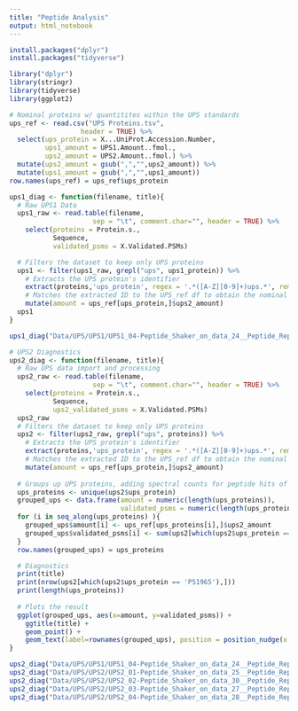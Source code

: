 ```yaml
---
title: "Peptide Analysis"
output: html_notebook
---
```


```r
install.packages("dplyr")
install.packages("tidyverse")
```

```r
library("dplyr")
library(stringr)
library(tidyverse)
library(ggplot2)
```

```r

# Nominal proteins w/ quantitites within the UPS standards
ups_ref <- read.csv("UPS Proteins.tsv",
                  header = TRUE) %>%
  select(ups_protein = X...UniProt.Accession.Number,
         ups1_amount = UPS1.Amount..fmol.,
         ups2_amount = UPS2.Amount..fmol.) %>%
  mutate(ups2_amount = gsub(",","",ups2_amount)) %>%
  mutate(ups1_amount = gsub(",","",ups1_amount))
row.names(ups_ref) = ups_ref$ups_protein

ups1_diag <- function(filename, title){
  # Raw UPS1 Data
  ups1_raw <- read.table(filename,
                     sep = "\t", comment.char="", header = TRUE) %>%
    select(proteins = Protein.s.,
           Sequence,
           validated_psms = X.Validated.PSMs)

  # Filters the dataset to keep only UPS proteins
  ups1 <- filter(ups1_raw, grepl("ups", ups1_protein)) %>%
    # Extracts the UPS protein's identifier
    extract(proteins,'ups_protein', regex = '.*([A-Z][0-9]+)ups.*', remove = FALSE) %>%
    # Matches the extracted ID to the UPS_ref df to obtain the nominal fmol amount
    mutate(amount = ups_ref[ups_protein,]$ups2_amount)
  ups1
}

ups1_diag("Data/UPS/UPS1/UPS1_04-Peptide_Shaker_on_data_24__Peptide_Report.tabular", "UPS1 Replicate 4")
```




```r
# UPS2 Diagnostics
ups2_diag <- function(filename, title){
  # Raw UPS data import and processing
  ups2_raw <- read.table(filename,
                     sep = "\t", comment.char="", header = TRUE) %>%
    select(proteins = Protein.s.,
           Sequence,
           ups2_validated_psms = X.Validated.PSMs)
  ups2_raw
  # Filters the dataset to keep only UPS proteins
  ups2 <- filter(ups2_raw, grepl("ups", proteins)) %>%
    # Extracts the UPS protein's identifier
    extract(proteins,'ups_protein', regex = '.*([A-Z][0-9]+)ups.*', remove = FALSE) %>%
    # Matches the extracted ID to the UPS_ref df to obtain the nominal fmol amount
    mutate(amount = ups_ref[ups_protein,]$ups2_amount)
  
  # Groups up UPS proteins, adding spectral counts for peptide hits of the same UPS protein
  ups_proteins <- unique(ups2$ups_protein)
  grouped_ups <- data.frame(amount = numeric(length(ups_proteins)),
                            validated_psms = numeric(length(ups_proteins)))
  for (i in seq_along(ups_proteins) ){
    grouped_ups$amount[i] <- ups_ref[ups_proteins[i],]$ups2_amount
    grouped_ups$validated_psms[i] <- sum(ups2[which(ups2$ups_protein == ups_proteins[i]),]$ups2_validated_psms)
  }
  row.names(grouped_ups) = ups_proteins

  # Diagnostics
  print(title)
  print(nrow(ups2[which(ups2$ups_protein == 'P51965'),]))
  print(length(ups_proteins))
  
  # Plots the result
  ggplot(grouped_ups, aes(x=amount, y=validated_psms)) + 
    ggtitle(title) +
    geom_point() +
    geom_text(label=rownames(grouped_ups), position = position_nudge(x = .2, y =.2))
}

ups2_diag("Data/UPS/UPS1/UPS1_04-Peptide_Shaker_on_data_24__Peptide_Report.tabular", "UPS1 Replicate 4")
ups2_diag("Data/UPS/UPS2/UPS2_01-Peptide_Shaker_on_data_25__Peptide_Report.tabular", "UPS2 Replicate 1")
ups2_diag("Data/UPS/UPS2/UPS2_02-Peptide_Shaker_on_data_30__Peptide_Report.tabular", "UPS2 Replicate 2")
ups2_diag("Data/UPS/UPS2/UPS2_03-Peptide_Shaker_on_data_27__Peptide_Report.tabular", "UPS2 Replicate 3")
ups2_diag("Data/UPS/UPS2/UPS2_04-Peptide_Shaker_on_data_28__Peptide_Report.tabular", "UPS2 Replicate 4")
```







